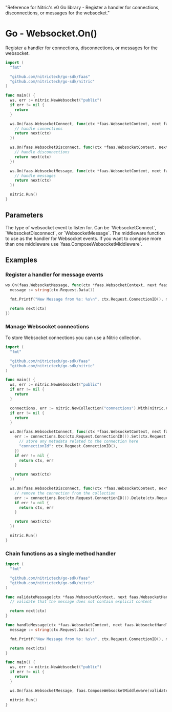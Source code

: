   "Reference for Nitric's v0 Go library - Register a handler for connections, disconnections, or messages for the websocket."

# Go - Websocket.On()

Register a handler for connections, disconnections, or messages for the websocket.

```go
import (
  "fmt"

  "github.com/nitrictech/go-sdk/faas"
  "github.com/nitrictech/go-sdk/nitric"
)

func main() {
  ws, err := nitric.NewWebsocket("public")
  if err != nil {
    return
  }

  ws.On(faas.WebsocketConnect, func(ctx *faas.WebsocketContext, next faas.WebsocketHandler) (*faas.WebsocketContext, error) {
    // handle connections
    return next(ctx)
  })

  ws.On(faas.WebsocketDisconnect, func(ctx *faas.WebsocketContext, next faas.WebsocketHandler) (*faas.WebsocketContext, error) {
    // handle disconnections
    return next(ctx)
  })

  ws.On(faas.WebsocketMessage, func(ctx *faas.WebsocketContext, next faas.WebsocketHandler) (*faas.WebsocketContext, error) {
    // handle messages
    return next(ctx)
  })

  nitric.Run()
}
```

## Parameters

<Properties>
  <Property name="eventType" required type="WebsocketEventType">
    The type of websocket event to listen for. Can be `WebsocketConnect`,
    `WebsocketDisconnect`, or `WebsocketMessage`.
  </Property>
  <Property name="middleware" required type="WebsocketMiddleware">
    The middleware function to use as the handler for Websocket events. If you
    want to compose more than one middleware use
    `faas.ComposeWebsocketMiddleware`.
  </Property>
</Properties>

## Examples

### Register a handler for message events

```go
ws.On(faas.WebsocketMessage, func(ctx *faas.WebsocketContext, next faas.WebsocketHandler) (*faas.WebsocketContext, error) {
  message := string(ctx.Request.Data())

  fmt.Printf("New Message from %s: %s\n", ctx.Request.ConnectionID(), message)

  return next(ctx)
})
```

### Manage Websocket connections

To store Websocket connections you can use a Nitric collection.

```go
import (
  "fmt"

  "github.com/nitrictech/go-sdk/faas"
  "github.com/nitrictech/go-sdk/nitric"
)

func main() {
  ws, err := nitric.NewWebsocket("public")
  if err != nil {
    return
  }

  connections, err := nitric.NewCollection("connections").With(nitric.CollectionEverything...)
  if err != nil {
    return
  }

  ws.On(faas.WebsocketConnect, func(ctx *faas.WebsocketContext, next faas.WebsocketHandler) (*faas.WebsocketContext, error) {
    err := connections.Doc(ctx.Request.ConnectionID()).Set(ctx.Request.Context(), map[string]interface{}{
      // store any metadata related to the connection here
      "connectionId": ctx.Request.ConnectionID(),
    })
    if err != nil {
      return ctx, err
    }

    return next(ctx)
  })

  ws.On(faas.WebsocketDisconnect, func(ctx *faas.WebsocketContext, next faas.WebsocketHandler) (*faas.WebsocketContext, error) {
    // remove the connection from the collection
    err := connections.Doc(ctx.Request.ConnectionID()).Delete(ctx.Request.Context())
    if err != nil {
      return ctx, err
    }

    return next(ctx)
  })

  nitric.Run()
}
```

### Chain functions as a single method handler

```go
import (
  "fmt"

  "github.com/nitrictech/go-sdk/faas"
  "github.com/nitrictech/go-sdk/nitric"
)

func validateMessage(ctx *faas.WebsocketContext, next faas.WebsocketHandler) (*faas.WebsocketContext, error) {
  // validate that the message does not contain explicit content

  return next(ctx)
}

func handleMessage(ctx *faas.WebsocketContext, next faas.WebsocketHandler) (*faas.WebsocketContext, error) {
  message := string(ctx.Request.Data())

  fmt.Printf("New Message from %s: %s\n", ctx.Request.ConnectionID(), message)

  return next(ctx)
}

func main() {
  ws, err := nitric.NewWebsocket("public")
  if err != nil {
    return
  }

  ws.On(faas.WebsocketMessage, faas.ComposeWebsocketMiddleware(validateMessage, handleMessage))

  nitric.Run()
}
```
